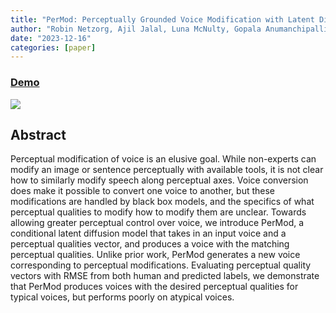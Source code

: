 ```yaml
---
title: "PerMod: Perceptually Grounded Voice Modification with Latent Diffusion Models"
author: "Robin Netzorg, Ajil Jalal, Luna McNulty, Gopala Anumanchipalli"
date: "2023-12-16"
categories: [paper]
---
```


### <span class="no-underline paper-link">[Demo](https://berkeley-speech-group.github.io/PerModLDM/)</span>

![](model_figure.png)



## Abstract

Perceptual modification of voice is an elusive goal. While non-experts can modify an image or sentence perceptually with available tools, it is not clear how to similarly modify speech along perceptual axes. Voice conversion does make it possible to convert one voice to another, but these modifications are handled by black box models, and the specifics of what perceptual qualities to modify how to modify them are unclear. Towards allowing greater perceptual control over voice, we introduce PerMod, a conditional latent diffusion model that takes in an input voice and a perceptual qualities vector, and produces a voice with the matching perceptual qualities. Unlike prior work, PerMod generates a new voice corresponding to perceptual modifications. Evaluating perceptual quality vectors with RMSE from both human and predicted labels, we demonstrate that PerMod produces voices with the desired perceptual qualities for typical voices, but performs poorly on atypical voices.